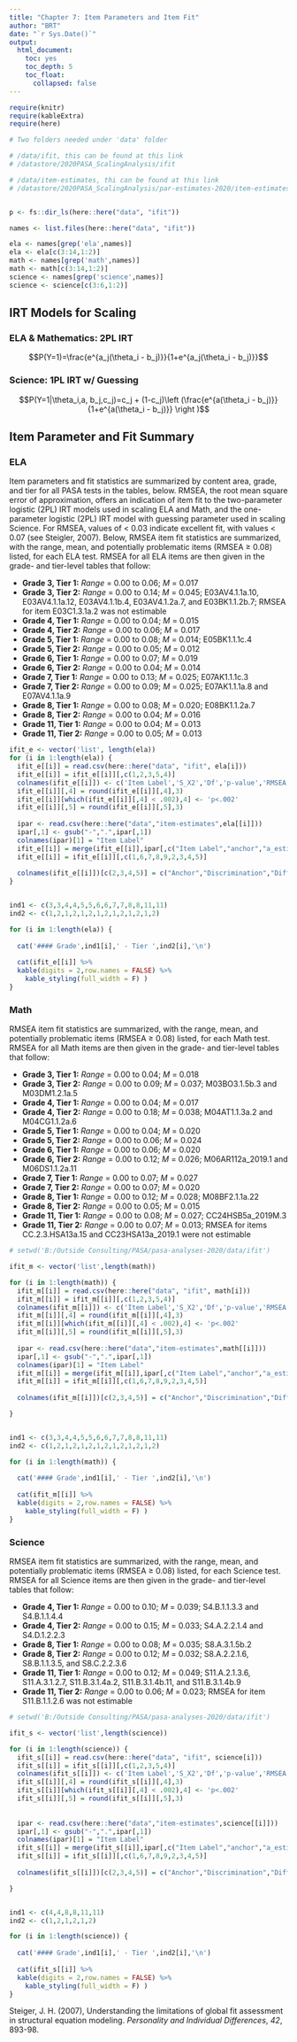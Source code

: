 ```yaml
---
title: "Chapter 7: Item Parameters and Item Fit"
author: "BRT"
date: "`r Sys.Date()`"
output:
  html_document:
    toc: yes
    toc_depth: 5
    toc_float: 
      collapsed: false
---
```


```r

require(knitr)
require(kableExtra)
require(here)

# Two folders needed under 'data' folder

# /data/ifit, this can be found at this link 
# /datastore/2020PASA_ScalingAnalysis/ifit

# /data/item-estimates, thi can be found at this link 
# /datastore/2020PASA_ScalingAnalysis/par-estimates-2020/item-estimates


p <- fs::dir_ls(here::here("data", "ifit"))

names <- list.files(here::here("data", "ifit"))

ela <- names[grep('ela',names)]
ela <- ela[c(3:14,1:2)]
math <- names[grep('math',names)]
math <- math[c(3:14,1:2)]
science <- names[grep('science',names)]
science <- science[c(3:6,1:2)]
```

## IRT Models for Scaling

### ELA & Mathematics: 2PL IRT

$$P(Y=1)=\frac{e^{a_j(\theta_i - b_j)}}{1+e^{a_j(\theta_i - b_j)}}$$

### Science: 1PL IRT w/ Guessing 

$$P(Y=1|\theta_i,a, b_j,c_j)=c_j + (1-c_j)\left (\frac{e^{a(\theta_i - b_j)}}{1+e^{a(\theta_i - b_j)}}  \right )$$


## Item Parameter and Fit Summary
### ELA

Item parameters and fit statistics are summarized by content area, grade, and tier for all PASA tests in the tables, below. RMSEA, the root mean square error of approximation, offers an indication of item fit to the two-parameter logistic (2PL) IRT models used in scaling ELA and Math, and the one-parameter logistic (2PL) IRT model with guessing parameter used in scaling Science. For RMSEA, values of < 0.03 indicate excellent fit, with values < 0.07 (see Steigler, 2007). Below, RMSEA item fit statistics are summarized, with the range, mean, and potentially problematic items (RMSEA ≥ 0.08) listed, for each ELA test. RMSEA for all ELA items are then given in the grade- and tier-level tables that follow:

- **Grade 3, Tier 1:** *Range* = 0.00 to 0.06; *M* = 0.017
- **Grade 3, Tier 2:** *Range* = 0.00 to 0.14; *M* = 0.045; E03AV4.1.1a.10, E03AV4.1.1a.12, E03AV4.1.1b.4, E03AV4.1.2a.7, and E03BK1.1.2b.7; RMSEA for item E03C1.3.1a.2 was not estimable
- **Grade 4, Tier 1:** *Range* = 0.00 to 0.04; *M* = 0.015
- **Grade 4, Tier 2:** *Range* = 0.00 to 0.06; *M* = 0.017
- **Grade 5, Tier 1:** *Range* = 0.00 to 0.08; *M* = 0.014; E05BK1.1.1c.4
- **Grade 5, Tier 2:** *Range* = 0.00 to 0.05; *M* = 0.012
- **Grade 6, Tier 1:** *Range* = 0.00 to 0.07; *M* = 0.019
- **Grade 6, Tier 2:** *Range* = 0.00 to 0.04; *M* = 0.014
- **Grade 7, Tier 1:** *Range* = 0.00 to 0.13; *M* = 0.025; E07AK1.1.1c.3 
- **Grade 7, Tier 2:** *Range* = 0.00 to 0.09; *M* = 0.025; E07AK1.1.1a.8 and E07AV4.1.1a.9
- **Grade 8, Tier 1:** *Range* = 0.00 to 0.08; *M* = 0.020; E08BK1.1.2a.7
- **Grade 8, Tier 2:** *Range* = 0.00 to 0.04; *M* = 0.016
- **Grade 11, Tier 1:** *Range* = 0.00 to 0.04; *M* = 0.013
- **Grade 11, Tier 2:** *Range* = 0.00 to 0.05; *M* = 0.013

```r
ifit_e <- vector('list', length(ela)) 
for (i in 1:length(ela)) {
  ifit_e[[i]] = read.csv(here::here("data", "ifit", ela[i]))
  ifit_e[[i]] = ifit_e[[i]][,c(1,2,3,5,4)]
  colnames(ifit_e[[i]]) <- c('Item Label','S_X2','Df','p-value','RMSEA')
  ifit_e[[i]][,4] = round(ifit_e[[i]][,4],3)
  ifit_e[[i]][which(ifit_e[[i]][,4] < .002),4] <- 'p<.002'
  ifit_e[[i]][,5] = round(ifit_e[[i]][,5],3)
  
  ipar <- read.csv(here::here("data","item-estimates",ela[[i]]))
  ipar[,1] <- gsub("-",".",ipar[,1])
  colnames(ipar)[1] = "Item Label"
  ifit_e[[i]] = merge(ifit_e[[i]],ipar[,c("Item Label","anchor","a_estimate","b_estimate","g_estimate")])
  ifit_e[[i]] = ifit_e[[i]][,c(1,6,7,8,9,2,3,4,5)]
  
  colnames(ifit_e[[i]])[c(2,3,4,5)] = c("Anchor","Discrimination","Difficulty","Guessing") 
}


ind1 <- c(3,3,4,4,5,5,6,6,7,7,8,8,11,11)
ind2 <- c(1,2,1,2,1,2,1,2,1,2,1,2,1,2)

for (i in 1:length(ela)) {
  
  cat('#### Grade',ind1[i],' - Tier ',ind2[i],'\n')
  
  cat(ifit_e[[i]] %>% 
  kable(digits = 2,row.names = FALSE) %>%
    kable_styling(full_width = F) )
}
```

### Math

RMSEA item fit statistics are summarized, with the range, mean, and potentially problematic items (RMSEA ≥ 0.08) listed, for each Math test. RMSEA for all Math items are then given in the grade- and tier-level tables that follow:

- **Grade 3, Tier 1:** *Range* = 0.00 to 0.04; *M* = 0.018
- **Grade 3, Tier 2:** *Range* = 0.00 to 0.09; *M* = 0.037; M03BO3.1.5b.3 and M03DM1.2.1a.5
- **Grade 4, Tier 1:** *Range* = 0.00 to 0.04; *M* = 0.017
- **Grade 4, Tier 2:** *Range* = 0.00 to 0.18; *M* = 0.038; M04AT1.1.3a.2 and M04CG1.1.2a.6
- **Grade 5, Tier 1:** *Range* = 0.00 to 0.04; *M* = 0.020
- **Grade 5, Tier 2:** *Range* = 0.00 to 0.06; *M* = 0.024
- **Grade 6, Tier 1:** *Range* = 0.00 to 0.06; *M* = 0.020
- **Grade 6, Tier 2:** *Range* = 0.00 to 0.12; *M* = 0.026; M06AR112a_2019.1 and M06DS1.1.2a.11
- **Grade 7, Tier 1:** *Range* = 0.00 to 0.07; *M* = 0.027
- **Grade 7, Tier 2:** *Range* = 0.00 to 0.07; *M* = 0.020
- **Grade 8, Tier 1:** *Range* = 0.00 to 0.12; *M* = 0.028; M08BF2.1.1a.22 
- **Grade 8, Tier 2:** *Range* = 0.00 to 0.05; *M* = 0.015
- **Grade 11, Tier 1:** *Range* = 0.00 to 0.08; *M* = 0.027; CC24HSB5a_2019M.3
- **Grade 11, Tier 2:** *Range* = 0.00 to 0.07; *M* = 0.013; RMSEA for items CC.2.3.HSA13a.15 and CC23HSA13a_2019.1 were not estimable

```r


# setwd('B:/Outside Consulting/PASA/pasa-analyses-2020/data/ifit')

ifit_m <- vector('list',length(math)) 

for (i in 1:length(math)) {
  ifit_m[[i]] = read.csv(here::here("data", "ifit", math[i]))
  ifit_m[[i]] = ifit_m[[i]][,c(1,2,3,5,4)]
  colnames(ifit_m[[i]]) <- c('Item Label','S_X2','Df','p-value','RMSEA')
  ifit_m[[i]][,4] = round(ifit_m[[i]][,4],3)
  ifit_m[[i]][which(ifit_m[[i]][,4] < .002),4] <- 'p<.002'
  ifit_m[[i]][,5] = round(ifit_m[[i]][,5],3)
  
  ipar <- read.csv(here::here("data","item-estimates",math[[i]]))
  ipar[,1] <- gsub("-",".",ipar[,1])
  colnames(ipar)[1] = "Item Label"
  ifit_m[[i]] = merge(ifit_m[[i]],ipar[,c("Item Label","anchor","a_estimate","b_estimate","g_estimate")])
  ifit_m[[i]] = ifit_m[[i]][,c(1,6,7,8,9,2,3,4,5)]
  
  colnames(ifit_m[[i]])[c(2,3,4,5)] = c("Anchor","Discrimination","Difficulty","Guessing") 

}


ind1 <- c(3,3,4,4,5,5,6,6,7,7,8,8,11,11)
ind2 <- c(1,2,1,2,1,2,1,2,1,2,1,2,1,2)

for (i in 1:length(math)) {
  
  cat('#### Grade',ind1[i],' - Tier ',ind2[i],'\n')
  
  cat(ifit_m[[i]] %>% 
  kable(digits = 2,row.names = FALSE) %>%
    kable_styling(full_width = F) )
}
```


### Science

RMSEA item fit statistics are summarized, with the range, mean, and potentially problematic items (RMSEA ≥ 0.08) listed, for each Science test. RMSEA for all Science items are then given in the grade- and tier-level tables that follow:

- **Grade 4, Tier 1:** *Range* = 0.00 to 0.10; *M* = 0.039; S4.B.1.1.3.3 and S4.B.1.1.4.4
- **Grade 4, Tier 2:** *Range* = 0.00 to 0.15; *M* = 0.033; S4.A.2.2.1.4 and S4.D.1.2.2.3
- **Grade 8, Tier 1:** *Range* = 0.00 to 0.08; *M* = 0.035; S8.A.3.1.5b.2
- **Grade 8, Tier 2:** *Range* = 0.00 to 0.12; *M* = 0.032; S8.A.2.2.1.6, S8.B.1.1.3.5, and S8.C.2.2.3.6
- **Grade 11, Tier 1:** *Range* = 0.00 to 0.12; *M* = 0.049; S11.A.2.1.3.6, S11.A.3.1.2.7, S11.B.3.1.4a.2, S11.B.3.1.4b.11, and S11.B.3.1.4b.9
- **Grade 11, Tier 2:** *Range* = 0.00 to 0.06; *M* = 0.023; RMSEA for item S11.B.1.1.2.6 was not estimable

```r

# setwd('B:/Outside Consulting/PASA/pasa-analyses-2020/data/ifit')

ifit_s <- vector('list',length(science)) 

for (i in 1:length(science)) {
  ifit_s[[i]] = read.csv(here::here("data", "ifit", science[i]))
  ifit_s[[i]] = ifit_s[[i]][,c(1,2,3,5,4)]
  colnames(ifit_s[[i]]) <- c('Item Label','S_X2','Df','p-value','RMSEA')
  ifit_s[[i]][,4] = round(ifit_s[[i]][,4],3)
  ifit_s[[i]][which(ifit_s[[i]][,4] < .002),4] <- 'p<.002'
  ifit_s[[i]][,5] = round(ifit_s[[i]][,5],3)
  
  
  ipar <- read.csv(here::here("data","item-estimates",science[[i]]))
  ipar[,1] <- gsub("-",".",ipar[,1])
  colnames(ipar)[1] = "Item Label"
  ifit_s[[i]] = merge(ifit_s[[i]],ipar[,c("Item Label","anchor","a_estimate","b_estimate","g_estimate")])
  ifit_s[[i]] = ifit_s[[i]][,c(1,6,7,8,9,2,3,4,5)]
  
  colnames(ifit_s[[i]])[c(2,3,4,5)] = c("Anchor","Discrimination","Difficulty","Guessing") 

}


ind1 <- c(4,4,8,8,11,11)
ind2 <- c(1,2,1,2,1,2)

for (i in 1:length(science)) {
  
  cat('#### Grade',ind1[i],' - Tier ',ind2[i],'\n')
  
  cat(ifit_s[[i]] %>% 
  kable(digits = 2,row.names = FALSE) %>%
    kable_styling(full_width = F) )
}
```

Steiger, J. H. (2007), Understanding the limitations of global fit assessment in structural equation modeling. *Personality and Individual Differences*, *42*, 893-98.